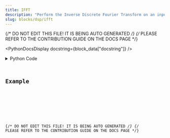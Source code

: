 ```yaml
---
title: IFFT
description: "Perform the Inverse Discrete Fourier Transform on an input signal."
slug: blocks/dsp/ifft
---
```


{/* DO NOT EDIT THIS FILE! IT IS BEING AUTO GENERATED */}
{/* PLEASE REFER TO THE CONTRIBUTION GUIDE ON THE DOCS PAGE */}


<PythonDocsDisplay docstring={block_data["docstring"]} />
<details>
<summary>Python Code</summary>



<Code code={pythonCode} lang="py" wrap theme="dracula" />

[Find this Flojoy Block on GitHub](https://github.com/flojoy-ai/blocks/blob/main/blocks/DSP/IFFT/IFFT.py)

</details>

## Example


<GetHelpWidget />


<AppDisplay app={app} blockName="IFFT" client:visible />


<Example />

{/* DO NOT EDIT THIS FILE! IT IS BEING AUTO GENERATED */}
{/* PLEASE REFER TO THE CONTRIBUTION GUIDE ON THE DOCS PAGE */}
